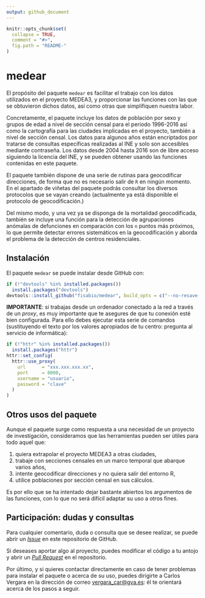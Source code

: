 ```yaml
---
output: github_document
---
```


```r
knitr::opts_chunk$set(
  collapse = TRUE,
  comment = "#>",
  fig.path = "README-"
)
```


# medear

El propósito del paquete `medear` es facilitar el trabajo con los datos utilizados en el proyecto MEDEA3, y  proporcionar las funciones con las que se obtuvieron dichos datos, así como otras que simplifiquen nuestra labor.

Concretamente, el paquete incluye los datos de población por sexo y grupos de edad a nivel de sección censal para el periodo 1996-2016 así como la cartografía para las ciudades implicadas en el proyecto, también a nivel de sección censal. Los datos para algunos años están encriptados por tratarse de consultas específicas realizadas al INE y solo son accesibles mediante contraseña. Los datos desde 2004 hasta 2016 son de libre acceso siguiendo la licencia del INE, y se pueden obtener usando las funciones contenidas en este paquete.

El paquete también dispone de una serie de rutinas para geocodificar direcciones, de forma que no es necesario salir de `R` en ningún momento. En el apartado de viñetas del paquete podrás consultar los diversos protocolos que se vayan creando (actualmente ya está disponible el protocolo de geocodificación.)

Del mismo modo, y una vez ya se disponga de la mortalidad geocodificada, también se incluye una función para la detección de agrupaciones anómalas de defunciones en comparación con los `n` puntos más próximos, lo que permite detectar errores sistemáticos en la geocodificación y aborda el problema de la detección de centros residenciales.


## Instalación

El paquete `medear` se puede instalar desde GitHub con:

```r
if (!"devtools" %in% installed.packages())
  install.packages("devtools")
devtools::install_github("fisabio/medear", build_opts = c("--no-resave-data", "--no-manual"))
```

**IMPORTANTE**: si trabajas desde un ordenador conectado a la red a través de un *proxy*, es muy importante que te asegures de que tu conexión esté bien configurada. Para ello debes ejecutar esta serie de comandos (sustituyendo el texto por los valores apropiados de tu centro: pregunta al servicio de informática):
```r
if (!"httr" %in% installed.packages())
  install.packages("httr")
httr::set_config(
  httr::use_proxy(
    url      = "xxx.xxx.xxx.xx",
    port     = 0000,
    username = "usuario",
    password = "clave"
  )
)
```


## Otros usos del paquete
Aunque el paquete surge como respuesta a una necesidad de un proyecto de investigación, consideramos que las herramientas pueden ser útiles para todo aquel que:

1. quiera extrapolar el proyecto MEDEA3 a otras ciudades,
2. trabaje con secciones censales en un marco temporal que abarque varios años,
3. intente geocodificar direcciones y no quiera salir del entorno R,
4. utilice poblaciones por sección censal en sus cálculos.

Es por ello que se ha intentado dejar bastante abiertos los argumentos de las funciones, con lo que no será difícil adaptar su uso a otros fines.


## Participación: dudas y consultas

Para cualquier comentario, duda o consulta que se desee realizar, se puede abrir un [*Issue*](https://github.com/fisabio/medear/issues) en este repositorio de GitHub.

Si deseases aportar algo al proyecto, puedes modificar el código a tu antojo y abrir un [*Pull Request*](https://github.com/fisabio/medear/pulls) en el repositorio.

Por último, y si quieres contactar directamente en caso de tener problemas para instalar el paquete o acerca de su uso, puedes dirigirte a Carlos Vergara en la dirección de correo <vergara_car@gva.es>: él te orientará acerca de los pasos a seguir.

